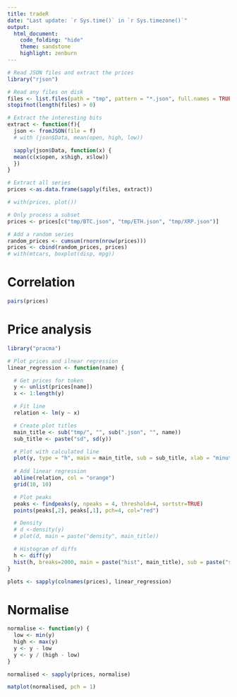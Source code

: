 ```yaml
---
title: tradeR
date: "Last update: `r Sys.time()` in `r Sys.timezone()`"
output:
  html_document:
    code_folding: "hide"
    theme: sandstone
    highlight: zenburn
---
```

```r
# Read JSON files and extract the prices
library("rjson")

# Read any files on disk
files <- list.files(path = "tmp", pattern = "*.json", full.names = TRUE)
stopifnot(length(files) > 0)

# Extract the interesting bits
extract <- function(f){
  json <- fromJSON(file = f)
  # with (json$Data, mean(open, high, low))

  sapply(json$Data, function(x) {
  mean(c(x$open, x$high, x$low))
  })
}

# Extract all series
prices <-as.data.frame(sapply(files, extract))

# with(prices, plot())

# Only process a subset
prices <- prices[c("tmp/BTC.json", "tmp/ETH.json", "tmp/XRP.json")]

# Add a random series
random_prices <- cumsum(rnorm(nrow(prices)))
prices <- cbind(random_prices, prices)
# with(mtcars, boxplot(disp, mpg))
```

# Correlation
```r
pairs(prices)
```

# Price analysis
```r
library("pracma")

# Plot prices and ilnear regression
linear_regression <- function(name) {

  # Get prices for token  
  y <- unlist(prices[name])
  x <- 1:length(y)

  # Fit line
  relation <- lm(y ~ x)

  # Create plot titles
  main_title <- sub("tmp/", "", sub(".json", "", name))
  sub_title <- paste("sd", sd(y))

  # Plot with calculated line
  plot(y, type = "h", main = main_title, sub = sub_title, xlab = "minutes", ylab = "USD")
  
  # Add linear regression
  abline(relation, col = "orange")
  grid(10, 10)

  # Plot peaks
  peaks <- findpeaks(y, npeaks = 4, threshold=4, sortstr=TRUE)
  points(peaks[,2], peaks[,1], pch=4, col="red")

  # Density
  # d <-density(y)
  # plot(d, main = paste("density", main_title))

  # Histogram of diffs
  h <- diff(y)
  hist(h, breaks=2000, main = paste("hist", main_title), sub = paste("std dev", sd(h)))
}

plots <- sapply(colnames(prices), linear_regression)
```

# Normalise
```r
normalise <- function(y) {
  low <- min(y)
  high <- max(y)
  y <- y - low
  y <- y / (high - low)
}

normalised <- sapply(prices, normalise)

matplot(normalised, pch = 1)
```
